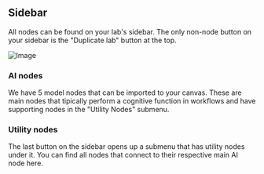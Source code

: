 ## Sidebar

All nodes can be found on your lab's sidebar. The only non-node button on your sidebar is the "Duplicate lab" button at the top. 

![Image](/sidebar.png)

### AI nodes

We have 5 model nodes that can be imported to your canvas. These are main nodes that tipically perform a cognitive function in workflows and have supporting nodes in the "Utility Nodes" submenu.

### Utility nodes

The last button on the sidebar opens up a submenu that has utility nodes under it. You can find all nodes that connect to their respective main AI node here.